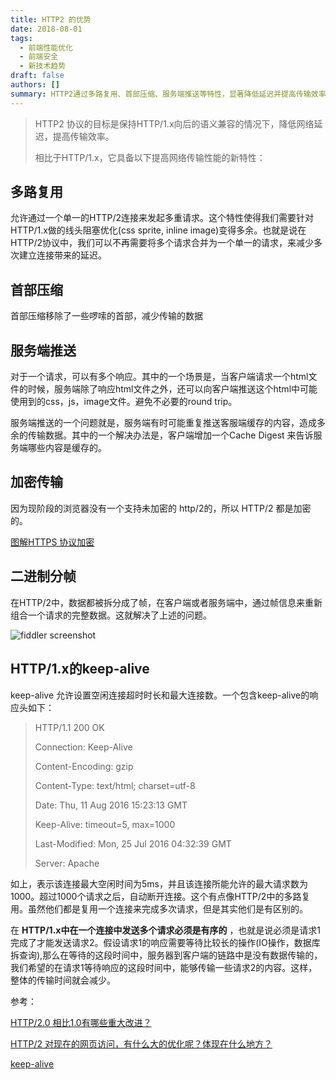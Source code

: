 ```yaml
---
title: HTTP2 的优势
date: 2018-08-01
tags:
  - 前端性能优化
  - 前端安全
  - 新技术趋势
draft: false
authors: []
summary: HTTP2通过多路复用、首部压缩、服务端推送等特性，显著降低延迟并提高传输效率。
---
```


> HTTP2 协议的目标是保持HTTP/1.x向后的语义兼容的情况下，降低网络延迟，提高传输效率。
>
> 相比于HTTP/1.x，它具备以下提高网络传输性能的新特性：

## 多路复用

允许通过一个单一的HTTP/2连接来发起多重请求。这个特性使得我们需要针对HTTP/1.x做的线头阻塞优化(css sprite, inline image)变得多余。也就是说在HTTP/2协议中，我们可以不再需要将多个请求合并为一个单一的请求，来减少多次建立连接带来的延迟。

## 首部压缩

首部压缩移除了一些啰嗦的首部，减少传输的数据

## 服务端推送

对于一个请求，可以有多个响应。其中的一个场景是，当客户端请求一个html文件的时候，服务端除了响应html文件之外，还可以向客户端推送这个html中可能使用到的css，js，image文件。避免不必要的round trip。

服务端推送的一个问题就是，服务端有时可能重复推送客服端缓存的内容，造成多余的传输数据。其中的一个解决办法是，客户端增加一个Cache Digest 来告诉服务端哪些内容是缓存的。

## 加密传输

因为现阶段的浏览器没有一个支持未加密的 http/2的，所以 HTTP/2 都是加密的。

[图解HTTPS 协议加密](https://mp.weixin.qq.com/s/acs3Vd00WIN-KhD-tLcFRA)

## 二进制分帧

在HTTP/2中，数据都被拆分成了帧，在客户端或者服务端中，通过帧信息来重新组合一个请求的完整数据。这就解决了上述的问题。

<div className="relative h-[400px]">
  <Image
    style={{ objectFit: 'contain' }}
    className="my-0"
    alt="fiddler screenshot"
    src="https://cdn.nlark.com/yuque/0/2020/png/438262/1595516305768-80a8b3af-4cfe-4549-b7ca-ec4fc36bd76b.png"
    fill={true}
  />
</div>

## HTTP/1.x的keep-alive

keep-alive 允许设置空闲连接超时时长和最大连接数。一个包含keep-alive的响应头如下：

> HTTP/1.1 200 OK
>
> Connection: Keep-Alive
>
> Content-Encoding: gzip
>
> Content-Type: text/html; charset=utf-8
>
> Date: Thu, 11 Aug 2016 15:23:13 GMT
>
> Keep-Alive: timeout=5, max=1000
>
> Last-Modified: Mon, 25 Jul 2016 04:32:39 GMT
>
> Server: Apache

如上，表示该连接最大空闲时间为5ms，并且该连接所能允许的最大请求数为1000。超过1000个请求之后，自动断开连接。这个有点像HTTP/2中的多路复用。虽然他们都是复用一个连接来完成多次请求，但是其实他们是有区别的。

在 **HTTP/1.x中在一个连接中发送多个请求必须是有序的** ，也就是说必须是请求1完成了才能发送请求2。假设请求1的响应需要等待比较长的操作(IO操作，数据库拆查询),那么在等待的这段时间中，服务器到客户端的链路中是没有数据传输的，我们希望的在请求1等待响应的这段时间中，能够传输一些请求2的内容。这样，整体的传输时间就会减少。

参考：

[HTTP/2.0 相比1.0有哪些重大改进？](https://www.zhihu.com/question/34074946)

[HTTP/2 对现在的网页访问，有什么大的优化呢？体现在什么地方？](https://www.zhihu.com/question/24774343/answer/96586977)

[keep-alive](https://developer.mozilla.org/zh-CN/docs/Web/HTTP/Headers/Keep-Alive)
